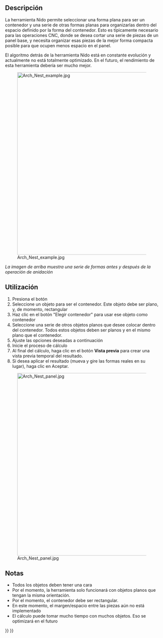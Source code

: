 <languages/>

<div class="mw-translate-fuzzy">
{{docnav/es|[[Arch_Panel_Sheet|Panel Sheet]]|[[Arch_Frame|Frame]]|[[Arch_Workbench/es|Arch]]|IconL=Arch_Panel_Sheet.svg |IconC=Workbench_Arch.svg |IconR=Arch_Frame.svg}}
</div>

{{VeryImportantMessage|THIS COMMAND IS PART OF THE INTEGRATED [[BIM_Workbench|BIM WORKBENCH]] IN V1.0<br>
This page has been updated for that version.}}

<div class="mw-translate-fuzzy">
{{GuiCommand/es
|Name=Arch Nest|Name/es=Arch Nest
|MenuLocation=Arch → Panel tools → Nest
|Workbenches=[[Arch_Workbench/es|Arch]]
|SeeAlso=[[Arch Panel/es]], [[Arch Panel Sheet/es]]
}}
</div>

<span id="Description"></span>
==Descripción==

<div class="mw-translate-fuzzy">
La herramienta Nido permite seleccionar una forma plana para ser un contenedor y una serie de otras formas planas para organizarlas dentro del espacio definido por la forma del contenedor. Esto es típicamente necesario para las operaciones CNC, donde se desea cortar una serie de piezas de un panel base, y necesita organizar esas piezas de la mejor forma compacta posible para que ocupen menos espacio en el panel.
</div>

El algoritmo detrás de la herramienta Nido está en constante evolución y actualmente no está totalmente optimizado. En el futuro, el rendimiento de esta herramienta debería ser mucho mejor.

[[Image:Arch Nest example.jpg|600px]]

''La imagen de arriba muestra una serie de formas antes y después de la operación de anidación''

<span id="Usage"></span>
==Utilización==

<div class="mw-translate-fuzzy">
# Presiona el botón {{KEY|[[Image: Arch Nest.png|16px]] [[Arch Nest/es|Arch Nest]]}}
# Seleccione un objeto para ser el contenedor. Este objeto debe ser plano, y, de momento, rectangular
# Haz clic en el botón "Elegir contenedor" para usar ese objeto como contenedor
# Seleccione una serie de otros objetos planos que desee colocar dentro del contenedor. Todos estos objetos deben ser planos y en el mismo plano que el contenedor.
# Ajuste las opciones deseadas a continuación
# Inicie el proceso de cálculo
# Al final del cálculo, haga clic en el botón '''Vista previa''' para crear una vista previa temporal del resultado.
# Si desea aplicar el resultado (mueva y gire las formas reales en su lugar), haga clic en Aceptar.
</div>


<div class="mw-translate-fuzzy">
[[Image:Arch Nest panel.jpg|600px]]
</div>

<span id="Notes"></span>
==Notas==

* Todos los objetos deben tener una cara
* Por el momento, la herramienta solo funcionará con objetos planos que tengan la misma orientación.
* Por el momento, el contenedor debe ser rectangular.
* En este momento, el margen/espacio entre las piezas aún no está implementado
* El cálculo puede tomar mucho tiempo con muchos objetos. Eso se optimizará en el futuro


<div class="mw-translate-fuzzy">
{{docnav/es|[[Arch_Panel_Sheet|Panel Sheet]]|[[Arch_Frame|Frame]]|[[Arch_Workbench/es|Arch]]|IconL=Arch_Panel_Sheet.svg |IconC=Workbench_Arch.svg |IconR=Arch_Frame.svg}}
</div>

{{BIM_Tools_navi{{#translation:}}}}
{{Userdocnavi{{#translation:}}}}
